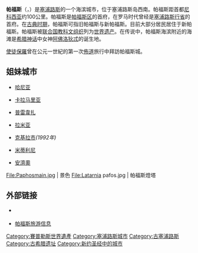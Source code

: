 {{Infobox settlement
|name                = 帕福斯
|official_name       = Πάφος ([[希臘語|希臘語]]) ''Baf'' ([[土耳其語|土耳其語]])
|image_skyline       = 2rocks.jpg
|site_img_capt       = 帕福斯
|site_img_width      = 350px
|pushpin_map         = Cyprus
|pushpin_mapsize     = 300
|coordinates_region  = CY
|subdivision_type    = 國家
|subdivision_name    = {{flag|Cyprus}}
|subdivision_type1   = [[塞浦路斯地區列表|地區]]
|subdivision_name1   = [[帕福斯區|帕福斯區]]
|TotalArea_sq_mi     = 
|area_total          = 
|leader_title        = [[市長|市長]]
|leader_name         = Savvas Vergas
|population_as_of    = 2001 - 2005
|population_total    = 47,530
|population_urban    = 66,364
|latd=34|latm=46|lats=|latNS=N
|longd=32|longm=25|longs=|longEW=E
|timezone                 = [[欧洲东部时间|EET]]
|utc_offset               = +2
|timezone_DST             = [[欧洲东部夏令时间|EST]]
|utc_offset_DST           = +3
|elevation_m              = 72
|elevation_ft             = 236
|postal_code_type         = 郵政編碼
|postal_code              = 8010 - 8049
|website             = {{URL|pafos.org.cy}}
|footnotes  = {{Infobox UNESCO World Heritage Site
 |child = yes
 |ID = 79
 |Year = 1980
 |Criteria = Cultural: iii, vi
 |Area = 162.0171 ha
 }}
}}
'''帕福斯'''（{{lang-el|Πάφος}}，{{lang-tr|Baf}}）是[[塞浦路斯|塞浦路斯]]的一个海滨城市，位于塞浦路斯岛西南。帕福斯距首都[[尼科西亚|尼科西亚]]约100公里。帕福斯是[[帕福斯区|帕福斯区]]的首府，在罗马时代曾经是[[塞浦路斯行省|塞浦路斯行省]]的首府。在[[古典时期|古典时期]]，帕福斯可指旧帕福斯与新帕福斯。目前大部分居民居住于新帕福斯。帕福斯被[[联合国教科文组织|联合国教科文组织]]列为[[世界遗产|世界遗产]]。在传说中，帕福斯海滨附近的海滩是[[希腊神话|希腊神话]]中女神[[阿佛洛狄忒|阿佛洛狄忒]]的诞生地。

[[使徒保羅|使徒保羅]]曾在公元一世紀的第一次[[佈道|佈道]]旅行中拜訪帕福斯城。

== 姐妹城市 ==
* {{GRE}}[[哈尼亚|哈尼亚]]
* {{GRE}}[[卡拉马里亚|卡拉马里亚]]
* {{GRE}}[[普雷韋扎|普雷韋扎]]
* {{GRE}}[[拉米亚_(希腊城市)|拉米亚]]
* {{GRE}}[[克基拉市|克基拉市]]''(1992年)''
* {{GRE}}[[米蒂利尼|米蒂利尼]]
* {{ITA}}[[安濟奧|安濟奧]]

<gallery mode="packed" heights="130px">
File:Paphosmain.jpg | 景色
File:Latarnia pafos.jpg | 帕福斯燈塔
</gallery>

== 外部链接 ==
{{commons|Paphos}}
* {{Official website|http://www.pafos.org.cy}} {{el}} {{en}}
* [http://www.visitpafos.org.cy/ 帕福斯旅游信息] {{Wayback|url=http://www.visitpafos.org.cy/ |date=20190829123938 }} {{en}}

{{賽普勒斯世界遺產}}
{{歐洲文化之都}}
{{Authority control}}
{{DEFAULTSORT:Paphos}}

[[Category:賽普勒斯世界遺產|Category:賽普勒斯世界遺產]]
[[Category:塞浦路斯城市|Category:塞浦路斯城市]]
[[Category:古塞浦路斯|Category:古塞浦路斯]]
[[Category:古希腊遗址|Category:古希腊遗址]]
[[Category:新约圣经中的城市|Category:新约圣经中的城市]]